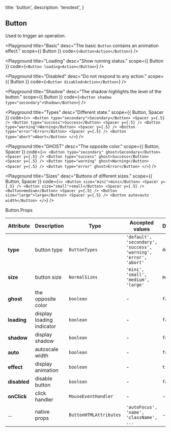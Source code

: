 
  title: 'button',
  description: 'tenotext',
}

## Button

Used to trigger an operation.


<Playground
  title="Basic"
  desc="The basic `Button` contains an animation effect."
  scope={{ Button }}
  code={`
<Button>Action</Button>
`} />

<Playground
  title="Loading"
  desc="Show running status."
  scope={{ Button }}
  code={`
<Button loading>Action</Button>
`} />

<Playground
  title="Disabled"
  desc="Do not respond to any action."
  scope={{ Button }}
  code={`
<Button disabled>Action</Button>
`} />

<Playground
  title="Shadow"
  desc="The shadow highlights the level of the button."
  scope={{ Button }}
  code={`
<Button shadow type="secondary">Shadow</Button>
`} />

<Playground
  title="Types"
  desc="Different state."
  scope={{ Button, Spacer }}
  code={`
<>
  <Button type="secondary">Secondary</Button> <Spacer y={.5} />
  <Button type="success">Success</Button> <Spacer y={.5} />
  <Button type="warning">Warning</Button> <Spacer y={.5} />
  <Button type="error">Error</Button> <Spacer y={.5} />
  <Button type="abort">Abort</Button>
</>
`} />

<Playground
  title="GHOST"
  desc="The opposite color."
  scope={{ Button, Spacer }}
  code={`
<>
  <Button type="secondary" ghost>Secondary</Button> <Spacer y={.5} />
  <Button type="success" ghost>Success</Button> <Spacer y={.5} />
  <Button type="warning" ghost>Warning</Button> <Spacer y={.5} />
  <Button type="error" ghost>Error</Button>
</>
`} />


<Playground
  title="Sizes"
  desc="Buttons of different sizes."
  scope={{ Button, Spacer }}
  code={`
<>
  <Button size="mini">mini</Button> <Spacer y={.5} />
  <Button size="small">small</Button> <Spacer y={.5} />
  <Button>medium</Button> <Spacer y={.5} />
  <Button size="large">large</Button> <Spacer y={.5} />
  <Button auto>auto width</Button>
</>
`} />

<Attributes edit="/pages/docs/components/button.mdx">
<Attributes.Title>Button.Props</Attributes.Title>

| Attribute | Description | Type | Accepted values | Default
| ---------- | ---------- | ---- |  -------------- | ------ |
| **type** | button type | `ButtonTypes` | `'default', 'secondary', 'success', 'warning', 'error', 'abort'` | `default` |
| **size** | button size | `NormalSizes` | `'mini', 'small', 'medium', 'large'` | `medium` |
| **ghost** | the opposite color | `boolean` | - | `false` |
| **loading** | display loading indicator | `boolean` | - | `false` |
| **shadow** | display shadow | `boolean` | - | `false` |
| **auto** | autoscale width | `boolean` | - | `false` |
| **effect** | display animation | `boolean` | - | `true` |
| **disabled** | disable button | `boolean` | - | `false` |
| **onClick** | click handler | `MouseEventHandler` | - | - |
| ... | native props | `ButtonHTMLAttributes` | `'autoFocus', 'name', 'className', ...` | - |

</Attributes>

